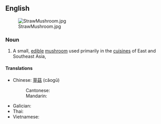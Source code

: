 ==English==
{{wikipedia|Volvariella volvacea}}
[[File:StrawMushroom.jpg|frameless|right]]
===Noun===
{{en-noun}}

# A small, [[edible]] [[mushroom]] used primarily in the [[cuisine]]s of East and Southeast Asia, {{taxlink|Volvariella volvacea|species|noshow=1}}

====Translations====
{{trans-top|small edible mushroom, ''Volvariella volvacea''}}
* Chinese: [[草菇]] (cǎogū)
*: Cantonese: {{t|yue|草菇|tr=cou2 gu1|sc=Hani}}
*: Mandarin: {{t+|cmn|草菇|tr=cǎogū|sc=Hani}}
{{trans-mid}}
* Galician: {{t+|gl|cogomelo da palla|m}}
* Thai: {{t+|th|เห็ดฟาง|tr=hèt faang}}
* Vietnamese: {{t+|vi|nấm rơm}}
{{trans-bottom}}

{{attention|vi}}